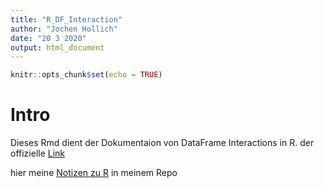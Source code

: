 ```yaml
---
title: "R_DF_Interaction"
author: "Jochen Hollich"
date: "20 3 2020"
output: html_document
---
```


```r
knitr::opts_chunk$set(echo = TRUE)
```

# Intro
Dieses Rmd dient der Dokumentaion von DataFrame Interactions in R. der offizielle [Link](https://stat.ethz.ch/R-manual/R-devel/library/base/html/data.frame.html)

hier meine [Notizen zu R](https://github.com/JHC90/R-Studio-Markdown-Programming) in meinem Repo